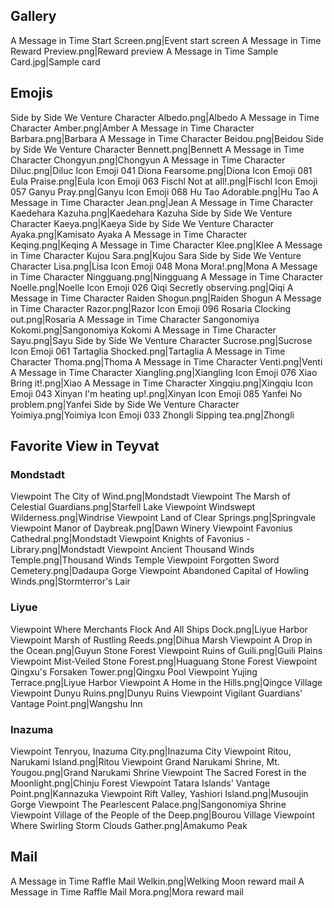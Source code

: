 {{EventTabs}}
==Gallery==
<gallery hideaddbutton="true" captionalign="center">
A Message in Time Start Screen.png|Event start screen
A Message in Time Reward Preview.png|Reward preview
A Message in Time Sample Card.jpg|Sample card
</gallery>
==Emojis==
<gallery hideaddbutton="true" captionalign="center">
Side by Side We Venture Character Albedo.png|Albedo
A Message in Time Character Amber.png|Amber
A Message in Time Character Barbara.png|Barbara
A Message in Time Character Beidou.png|Beidou
Side by Side We Venture Character Bennett.png|Bennett
A Message in Time Character Chongyun.png|Chongyun
A Message in Time Character Diluc.png|Diluc
Icon Emoji 041 Diona Fearsome.png|Diona
Icon Emoji 081 Eula Praise.png|Eula
Icon Emoji 063 Fischl Not at all!.png|Fischl
Icon Emoji 057 Ganyu Pray.png|Ganyu
Icon Emoji 068 Hu Tao Adorable.png|Hu Tao
A Message in Time Character Jean.png|Jean
A Message in Time Character Kaedehara Kazuha.png|Kaedehara Kazuha
Side by Side We Venture Character Kaeya.png|Kaeya
Side by Side We Venture Character Ayaka.png|Kamisato Ayaka
A Message in Time Character Keqing.png|Keqing
A Message in Time Character Klee.png|Klee
A Message in Time Character Kujou Sara.png|Kujou Sara
Side by Side We Venture Character Lisa.png|Lisa
Icon Emoji 048 Mona Mora!.png|Mona
A Message in Time Character Ningguang.png|Ningguang
A Message in Time Character Noelle.png|Noelle
Icon Emoji 026 Qiqi Secretly observing.png|Qiqi
A Message in Time Character Raiden Shogun.png|Raiden Shogun
A Message in Time Character Razor.png|Razor
Icon Emoji 096 Rosaria Clocking out.png|Rosaria
A Message in Time Character Sangonomiya Kokomi.png|Sangonomiya Kokomi
A Message in Time Character Sayu.png|Sayu
Side by Side We Venture Character Sucrose.png|Sucrose
Icon Emoji 061 Tartaglia Shocked.png|Tartaglia
A Message in Time Character Thoma.png|Thoma
A Message in Time Character Venti.png|Venti
A Message in Time Character Xiangling.png|Xiangling
Icon Emoji 076 Xiao Bring it!.png|Xiao
A Message in Time Character Xingqiu.png|Xingqiu
Icon Emoji 043 Xinyan I'm heating up!.png|Xinyan
Icon Emoji 085 Yanfei No problem.png|Yanfei
Side by Side We Venture Character Yoimiya.png|Yoimiya
Icon Emoji 033 Zhongli Sipping tea.png|Zhongli
</gallery>

==Favorite View in Teyvat==
===Mondstadt===
<gallery hideaddbutton="true" captionalign="center">
Viewpoint The City of Wind.png|Mondstadt
Viewpoint The Marsh of Celestial Guardians.png|Starfell Lake
Viewpoint Windswept Wilderness.png|Windrise
Viewpoint Land of Clear Springs.png|Springvale
Viewpoint Manor of Daybreak.png|Dawn Winery
Viewpoint Favonius Cathedral.png|Mondstadt
Viewpoint Knights of Favonius - Library.png|Mondstadt
Viewpoint Ancient Thousand Winds Temple.png|Thousand Winds Temple
Viewpoint Forgotten Sword Cemetery.png|Dadaupa Gorge
Viewpoint Abandoned Capital of Howling Winds.png|Stormterror's Lair
</gallery>

===Liyue===
<gallery hideaddbutton="true" captionalign="center">
Viewpoint Where Merchants Flock And All Ships Dock.png|Liyue Harbor
Viewpoint Marsh of Rustling Reeds.png|Dihua Marsh
Viewpoint A Drop in the Ocean.png|Guyun Stone Forest
Viewpoint Ruins of Guili.png|Guili Plains
Viewpoint Mist-Veiled Stone Forest.png|Huaguang Stone Forest
Viewpoint Qingxu's Forsaken Tower.png|Qingxu Pool
Viewpoint Yujing Terrace.png|Liyue Harbor
Viewpoint A Home in the Hills.png|Qingce Village
Viewpoint Dunyu Ruins.png|Dunyu Ruins
Viewpoint Vigilant Guardians' Vantage Point.png|Wangshu Inn
</gallery>

===Inazuma===
<gallery hideaddbutton="true" captionalign="center">
Viewpoint Tenryou, Inazuma City.png|Inazuma City
Viewpoint Ritou, Narukami Island.png|Ritou
Viewpoint Grand Narukami Shrine, Mt. Yougou.png|Grand Narukami Shrine
Viewpoint The Sacred Forest in the Moonlight.png|Chinju Forest
Viewpoint Tatara Islands' Vantage Point.png|Kannazuka
Viewpoint Rift Valley, Yashiori Island.png|Musoujin Gorge
Viewpoint The Pearlescent Palace.png|Sangonomiya Shrine
Viewpoint Village of the People of the Deep.png|Bourou Village
Viewpoint Where Swirling Storm Clouds Gather.png|Amakumo Peak
</gallery>

==Mail==
<gallery hideaddbutton="true" captionalign="center">
A Message in Time Raffle Mail Welkin.png|Welking Moon reward mail
A Message in Time Raffle Mail Mora.png|Mora reward mail
</gallery>